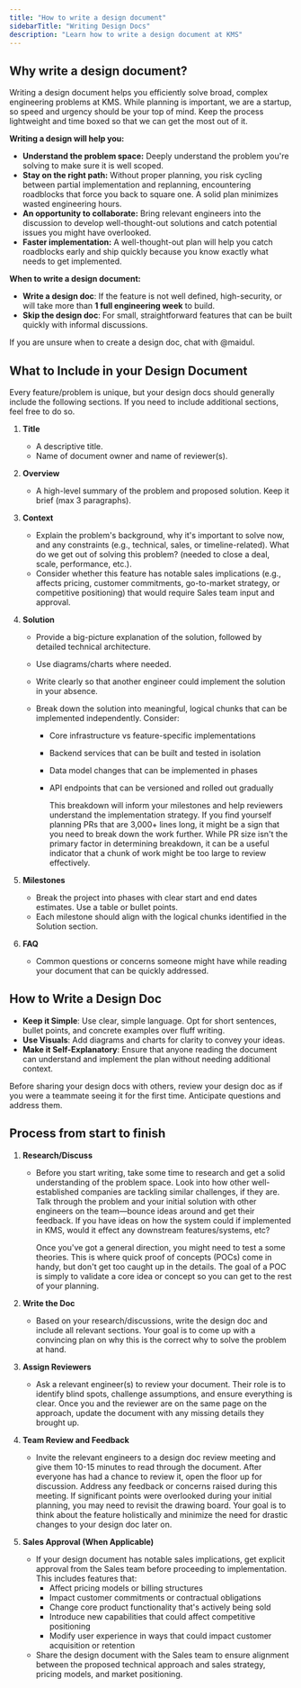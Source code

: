 ```yaml
---
title: "How to write a design document"
sidebarTitle: "Writing Design Docs"
description: "Learn how to write a design document at KMS"
---
```


## **Why write a design document?**

Writing a design document helps you efficiently solve broad, complex engineering problems at KMS. While planning is important, we are a startup, so speed and urgency should be your top of mind. Keep the process lightweight and time boxed so that we can get the most out of it.

**Writing a design will help you:**

- **Understand the problem space:** Deeply understand the problem you're solving to make sure it is well scoped.
- **Stay on the right path:** Without proper planning, you risk cycling between partial implementation and replanning, encountering roadblocks that force you back to square one. A solid plan minimizes wasted engineering hours.
- **An opportunity to collaborate:** Bring relevant engineers into the discussion to develop well-thought-out solutions and catch potential issues you might have overlooked.
- **Faster implementation:** A well-thought-out plan will help you catch roadblocks early and ship quickly because you know exactly what needs to get implemented.

**When to write a design document:**

- **Write a design doc**: If the feature is not well defined, high-security, or will take more than **1 full engineering week** to build.
- **Skip the design doc**: For small, straightforward features that can be built quickly with informal discussions.

If you are unsure when to create a design doc, chat with @maidul.

## **What to Include in your Design Document**

Every feature/problem is unique, but your design docs should generally include the following sections. If you need to include additional sections, feel free to do so.

1. **Title**
   - A descriptive title.
   - Name of document owner and name of reviewer(s).
2. **Overview**
   - A high-level summary of the problem and proposed solution. Keep it brief (max 3 paragraphs).
3. **Context**
   - Explain the problem's background, why it's important to solve now, and any constraints (e.g., technical, sales, or timeline-related). What do we get out of solving this problem? (needed to close a deal, scale, performance, etc.).
   - Consider whether this feature has notable sales implications (e.g., affects pricing, customer commitments, go-to-market strategy, or competitive positioning) that would require Sales team input and approval.
4. **Solution**

   - Provide a big-picture explanation of the solution, followed by detailed technical architecture.
   - Use diagrams/charts where needed.
   - Write clearly so that another engineer could implement the solution in your absence.
   - Break down the solution into meaningful, logical chunks that can be implemented independently. Consider:

     - Core infrastructure vs feature-specific implementations
     - Backend services that can be built and tested in isolation
     - Data model changes that can be implemented in phases
     - API endpoints that can be versioned and rolled out gradually

       This breakdown will inform your milestones and help reviewers understand the implementation strategy. If you find yourself planning PRs that are 3,000+ lines long, it might be a sign that you need to break down the work further. While PR size isn't the primary factor in determining breakdown, it can be a useful indicator that a chunk of work might be too large to review effectively.

5. **Milestones**
   - Break the project into phases with clear start and end dates estimates. Use a table or bullet points.
   - Each milestone should align with the logical chunks identified in the Solution section.
6. **FAQ**
   - Common questions or concerns someone might have while reading your document that can be quickly addressed.

## **How to Write a Design Doc**

- **Keep it Simple**: Use clear, simple language. Opt for short sentences, bullet points, and concrete examples over fluff writing.
- **Use Visuals**: Add diagrams and charts for clarity to convey your ideas.
- **Make it Self-Explanatory**: Ensure that anyone reading the document can understand and implement the plan without needing additional context.

Before sharing your design docs with others, review your design doc as if you were a teammate seeing it for the first time. Anticipate questions and address them.

## **Process from start to finish**

1. **Research/Discuss**

   - Before you start writing, take some time to research and get a solid understanding of the problem space. Look into how other well-established companies are tackling similar challenges, if they are.
     Talk through the problem and your initial solution with other engineers on the team—bounce ideas around and get their feedback. If you have ideas on how the system could if implemented in KMS, would it effect any downstream features/systems, etc?

     Once you've got a general direction, you might need to test a some theories. This is where quick proof of concepts (POCs) come in handy, but don't get too caught up in the details. The goal of a POC is simply to validate a core idea or concept so you can get to the rest of your planning.

2. **Write the Doc**
   - Based on your research/discussions, write the design doc and include all relevant sections. Your goal is to come up with a convincing plan on why this is the correct why to solve the problem at hand.
3. **Assign Reviewers**
   - Ask a relevant engineer(s) to review your document. Their role is to identify blind spots, challenge assumptions, and ensure everything is clear. Once you and the reviewer are on the same page on the approach, update the document with any missing details they brought up.
4. **Team Review and Feedback**
   - Invite the relevant engineers to a design doc review meeting and give them 10-15 minutes to read through the document. After everyone has had a chance to review it, open the floor up for discussion. Address any feedback or concerns raised during this meeting. If significant points were overlooked during your initial planning, you may need to revisit the drawing board. Your goal is to think about the feature holistically and minimize the need for drastic changes to your design doc later on.
5. **Sales Approval (When Applicable)**
   - If your design document has notable sales implications, get explicit approval from the Sales team before proceeding to implementation. This includes features that:
     - Affect pricing models or billing structures
     - Impact customer commitments or contractual obligations
     - Change core product functionality that's actively being sold
     - Introduce new capabilities that could affect competitive positioning
     - Modify user experience in ways that could impact customer acquisition or retention
   - Share the design document with the Sales team to ensure alignment between the proposed technical approach and sales strategy, pricing models, and market positioning.
